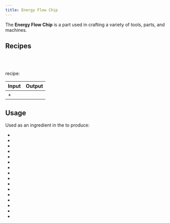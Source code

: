 ```yaml
---
title: Energy Flow Chip
---
```


<ItemImage file="energy_flow_chip" alt="Energy Flow Chip" size="200" />

The **Energy Flow Chip** is a part used in crafting a variety of tools, parts, and machines.


## Recipes

<CraftingTable recipe=" input techreborn:Advanced_Circuit techreborn:Tungsten_Ingot techreborn:Advanced_Circuit input techreborn:Lapotron_Crystal techreborn:Iridium_Alloy_Plate techreborn:Lapotron_Crystal input techreborn:Advanced_Circuit techreborn:Tungsten_Ingot techreborn:Advanced_Circuit output techreborn:Energy_Flow_Chip,4 "/>

<br />
<br />

<McItem slug="techreborn:Assembling_Machine"/> recipe: 

| Input                                                                                            | Output                                        |
| ------------------------------------------------------------------------------------------------ | --------------------------------------------- |
| <McItem slug="techreborn:industrial_circuit" /> + <McItem slug="techreborn:lapotron_crystal" /> | <McItem slug="techreborn:energy_flow_chip"/> |


## Usage

Used as an ingredient in the <McItem slug="minecraft:crafting_table"/> to produce:

- <McItem slug="techreborn:Industrial_Jackhammer"/>
- <McItem slug="techreborn:Industrial_Drill"/>
- <McItem slug="techreborn:Industrial_Chainsaw"/>
- <McItem slug="techreborn:Superconductor"/>
- <McItem slug="techreborn:Computer_Cube"/>
- <McItem slug="techreborn:Plasma_Generator"/>
- <McItem slug="techreborn:Matter_Fabricator"/>
- <McItem slug="techreborn:Lightning_Rod"/>
- <McItem slug="techreborn:Fusion_Control_Computer"/>
- <McItem slug="techreborn:Fusion_Coil"/>
- <McItem slug="techreborn:Fluid_Replicator"/>
- <McItem slug="techreborn:Dragon_Egg_Energy_Siphon"/>
- <McItem slug="techreborn:Distillation_Tower"/>
- <McItem slug="techreborn:Charge_O_Mat"/>
- <McItem slug="techreborn:Superconductor_Cable"/>
- <McItem slug="techreborn:Lapotronic_Orbpack"/>

